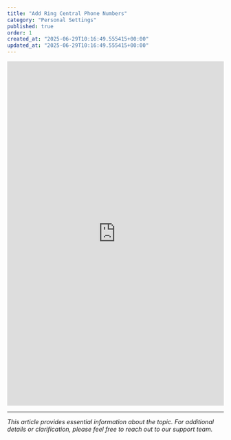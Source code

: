 ```yaml
---
title: "Add Ring Central Phone Numbers"
category: "Personal Settings"
published: true
order: 1
created_at: "2025-06-29T10:16:49.555415+00:00"
updated_at: "2025-06-29T10:16:49.555415+00:00"
---
```


<iframe
  src="https://scribehow.com/embed/Add_Ring_Central_Phone_Numbers__Cze78hLRTa-sA5TK2mxXnw?as=scrollable"
  width="100%"
  height="800"
  frameborder="0"
  allowfullscreen
></iframe>

---

_This article provides essential information about the topic. For additional details or clarification, please feel free to reach out to our support team._
